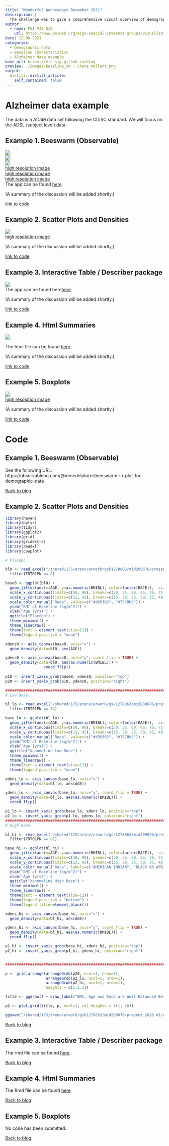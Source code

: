 ```yaml
---
title: "Wonderful Wednesdays December 2021"
description: |
  The challenge was to give a comprehensive visual overview of demographic data and baseline charactaristics.
author:
  - name: PSI VIS SIG
    url: https://www.psiweb.org/sigs-special-interest-groups/visualisation
date: 12-08-2021
categories:
  - Demographic data
  - Baseline characteristics
  - Alzheimer data example
base_url: https://vis-sig.github.io/blog
preview: ./images/baseline_SM - Steve Mallett.png
output:
  distill::distill_article:
    self_contained: false
---
```



# Alzheimer data example
The data is a ADaM data set following the CDISC standard. We will focus on the ADSL (subject level) data.


<a id="example1"></a>

## Example 1. Beeswarm (Observable)

![](./images/beeswarm_sex_age_ita - Irene De la Torre Arenas.png)  
![](./images/beeswarm_race_age_ita - Irene De la Torre Arenas.png)  
![](./images/beeswarm_bmi_age_ita - Irene De la Torre Arenas.png)  
[high resolution image](./images/beeswarm_sex_age_ita - Irene De la Torre Arenas.png)  
[high resolution image](./images/beeswarm_race_age_ita - Irene De la Torre Arenas.png)  
[high resolution image](./images/beeswarm_bmi_age_ita - Irene De la Torre Arenas.png)  
The app can be found [here](https://observablehq.com/@irenedelatorre/beeswarm-in-plot-for-demographic-data).


(A summary of the discussion will be added shortly.)

[link to code](#example1 code)


<a id="example2"></a>

## Example 2. Scatter Plots and Densities

![](./images/baseline_SM - Steve Mallett.png)  
[high resolution image](./images/baseline_SM - Steve Mallett.png)  

(A summary of the discussion will be added shortly.)

[link to code](#example2 code)

<a id="example3"></a>

## Example 3. Interactive Table / Describer package

![](./images/adsl_describer - Agustin Calatroni.png)  
The app can be found here[here](./images/adsl_describer - Agustin Calatroni.html).  

(A summary of the discussion will be added shortly.)

[link to code](#example3 code)

<a id="example4"></a>

## Example 4. Html Summaries

![](./images/Huw_Wilson_Wonderful_Wednesdays_Nov21.png)  



The html file can be found [here](./images/Huw_Wilson_Wonderful_Wednesdays_Nov21.html).

(A summary of the discussion will be added shortly.)

[link to code](#example4 code)



<a id="example5"></a>

## Example 5. Boxplots

![](./images/Distribution - Sarah Robson.png)  
[high resolution image](./images/Distribution - Sarah Robson.png)  

(A summary of the discussion will be added shortly.)

[link to code](#example5 code)



# Code

<a id="example1 code"></a>

## Example 1. Beeswarm (Observable)

See the following URL:
https://observablehq.com/@irenedelatorre/beeswarm-in-plot-for-demographic-data


[Back to blog](#example1)



<a id="example2 code"></a>

## Example 2. Scatter Plots and Densities

```r
library(haven)
library(dplyr)
library(tidyr)
library(ggplot2)
library(grid)
library(gridExtra)
library(readxl)
library(cowplot)

# Placebo

bl0 <- read_excel("/shared/175/arenv/arwork/gsk1278863/mid209676/present_2020_01/code/baseline/baseline.xlsx") %>%
  filter(TRT01PN == 0)

base0 <- ggplot(bl0) +
  geom_jitter(aes(x=AGE, y=as.numeric(BMIBL), color=factor(RACE)),  size=4, width=0.03, height=0, alpha=0.8) +
  scale_x_continuous(limits=c(50, 90), breaks=c(50, 55, 60, 65, 70, 75, 80, 85, 90)) +
  scale_y_continuous(limits=c(12, 42), breaks=c(15, 20, 25, 30, 35, 40, 45)) +
  scale_color_manual("Race", values=c("#d95f02", "#7570b3")) +
  ylab("BMI at Baseline (kg/m^2)") +
  xlab("Age (yrs)") +
  ggtitle("Placebo") +
  theme_minimal() +
  theme_linedraw() +
  theme(text = element_text(size=12)) +
  theme(legend.position = "none")

xdens0 <- axis_canvas(base0, axis="x") +
  geom_density(data=bl0, aes(AGE))

ydens0 <- axis_canvas(base0, axis="y", coord_flip = TRUE) +
  geom_density(data=bl0, aes(as.numeric(BMIBL))) +
                 coord_flip()
               
p10 <- insert_xaxis_grob(base0, xdens0, position="top")
p20 <- insert_yaxis_grob(p10, ydens0, position="right")

#############################################################################
# Low Dose

bl_lo <- read_excel("/shared/175/arenv/arwork/gsk1278863/mid209676/present_2020_01/code/baseline/baseline.xlsx") %>%
  filter(TRT01PN == 54)

base_lo <- ggplot(bl_lo) +
  geom_jitter(aes(x=AGE, y=as.numeric(BMIBL), color=factor(RACE)),  size=4, width=0.03, height=0, alpha=0.8) +
  scale_x_continuous(limits=c(50, 90), breaks=c(50, 55, 60, 65, 70, 75, 80, 85, 90)) +
  scale_y_continuous(limits=c(12, 42), breaks=c(15, 20, 25, 30, 35, 40, 45)) +
  scale_color_manual("Race", values=c("#d95f02", "#7570b3")) +
  ylab("BMI at Baseline (kg/m^2)") +
  xlab("Age (yrs)") +
  ggtitle("Xanomeline Low Dose") +
  theme_minimal() +
  theme_linedraw() +
  theme(text = element_text(size=12)) +
  theme(legend.position = "none")

xdens_lo <- axis_canvas(base_lo, axis="x") +
  geom_density(data=bl_lo, aes(AGE))

ydens_lo <- axis_canvas(base_lo, axis="y", coord_flip = TRUE) +
  geom_density(data=bl_lo, aes(as.numeric(BMIBL))) +
  coord_flip()

p1_lo <- insert_xaxis_grob(base_lo, xdens_lo, position="top")
p2_lo <- insert_yaxis_grob(p1_lo, ydens_lo, position="right")
#############################################################################
# High Dose

bl_hi <- read_excel("/shared/175/arenv/arwork/gsk1278863/mid209676/present_2020_01/code/baseline/baseline.xlsx") %>%
  filter(TRT01PN == 81)

base_hi <- ggplot(bl_hi) +
  geom_jitter(aes(x=AGE, y=as.numeric(BMIBL), color=factor(RACE)),  size=4, width=0.03, height=0, alpha=0.8) +
  scale_x_continuous(limits=c(50, 90), breaks=c(50, 55, 60, 65, 70, 75, 80, 85, 90)) +
  scale_y_continuous(limits=c(12, 42), breaks=c(15, 20, 25, 30, 35, 40, 45)) +
  scale_color_manual("Race", labels=c("AMERICAN INDIAN", "BLACK OR AFRICAN AMERICAN","WHITE"),values=c("#1b9e77", "#d95f02", "#7570b3")) +
  ylab("BMI at Baseline (kg/m^2)") +
  xlab("Age (yrs)") +
  ggtitle("Xanomeline High Dose") +
  theme_minimal() +
  theme_linedraw() +
  theme(text = element_text(size=12)) +
  theme(legend.position = "bottom") +
  theme(legend.title=element_blank())

xdens_hi <- axis_canvas(base_hi, axis="x") +
  geom_density(data=bl_hi, aes(AGE))

ydens_hi <- axis_canvas(base_hi, axis="y", coord_flip = TRUE) +
  geom_density(data=bl_hi, aes(as.numeric(BMIBL))) +
  coord_flip()

p1_hi <- insert_xaxis_grob(base_hi, xdens_hi, position="top")
p2_hi <- insert_yaxis_grob(p1_hi, ydens_hi, position="right")


#############################################################################

p <- grid.arrange(arrangeGrob(p20, ncol=1, nrow=1),
                  arrangeGrob(p2_lo, ncol=1, nrow=1),
                  arrangeGrob(p2_hi, ncol=1, nrow=1),
                  heights = c(1,1.1))

title <- ggdraw() + draw_label("BMI, Age and Race are Well Balanced Between Treatment Groups. \nParticipants Were Predominantly White.\n", size = 18)

p2 <- plot_grid(title, p, ncol=1, rel_heights = c(1, 10)) 

ggsave("/shared/175/arenv/arwork/gsk1278863/mid209676/present_2020_01/code/baseline/baseline_SM.png", p2, width=12, height=8, dpi=300)
```


[Back to blog](#example2)


<a id="example3 code"></a>

## Example 3. Interactive Table / Describer package

The rmd file can be found [here](./code/adsl_describer - Agustin Calatroni.rmd).

[Back to blog](#example3)


<a id="example4 code"></a>

## Example 4. Html Summaries

The Rmd file can be found [here](./code/Huw_Wilson_Wonderful_Wednesdays_Nov21.Rmd)

[Back to blog](#example4)


<a id="example5 code"></a>

## Example 5. Boxplots
No code has been submitted.

[Back to blog](#example5)